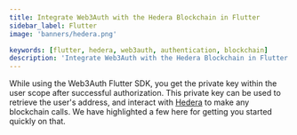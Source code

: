 ```yaml
---
title: Integrate Web3Auth with the Hedera Blockchain in Flutter
sidebar_label: Flutter
image: 'banners/hedera.png'

keywords: [flutter, hedera, web3auth, authentication, blockchain]
description: 'Integrate Web3Auth with the Hedera Blockchain in Flutter | Embedded Wallets'
---
```



<SEO
  title="Integrate Web3Auth with the Hedera Blockchain in Flutter"
  description="Integrate Web3Auth with the Hedera Blockchain in Flutter | Embedded Wallets"
  image="https://web3auth.io/docs/banners/hedera.png"
  slug="/embedded-wallets/connect-blockchain/evm/hedera/flutter"
/>

While using the Web3Auth Flutter SDK, you get the private key within the user scope after successful authorization. This private key can be used to retrieve the user's address, and interact with [Hedera](https://hedera.com/) to make any blockchain calls. We have highlighted a few here for getting you started quickly on that.

<EVMInteraction />
